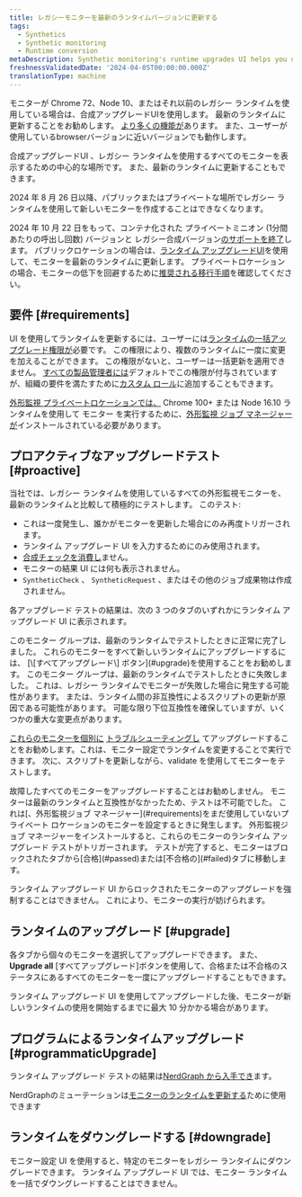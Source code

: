 ```yaml
---
title: レガシーモニターを最新のランタイムバージョンに更新する
tags:
  - Synthetics
  - Synthetic monitoring
  - Runtime conversion
metaDescription: Synthetic monitoring's runtime upgrades UI helps you update legacy monitors to the latest runtimes.
freshnessValidatedDate: '2024-04-05T00:00:00.000Z'
translationType: machine
---
```


モニターが Chrome 72、Node 10、またはそれ以前のレガシー ランタイムを使用している場合は、合成アップグレードUIを使用します。 最新のランタイムに更新することをお勧めします。 [より多くの機能が](/docs/synthetics/synthetic-monitoring/using-monitors/new-runtime/)あります。 また、ユーザーが使用しているbrowserバージョンに近いバージョンでも動作します。

合成アップグレードUI 、レガシー ランタイムを使用するすべてのモニターを表示するための中心的な場所です。 また、最新のランタイムに更新することもできます。

<Callout variant="important">
  2024 年 8 月 26 日以降、パブリックまたはプライベートな場所でレガシー ランタイムを使用して新しいモニターを作成することはできなくなります。

  2024 年 10 月 22 日をもって、コンテナ化された プライベートミニオン (1分間あたりの呼出し回数) バージョンと レガシー合成バージョン[のサポートを終了](/whats-new/2024/04/whats-new-04-09-eol-synthetics-runtime-cpm)します。 パブリックロケーションの場合は、[ランタイム アップグレードUI](/docs/synthetics/synthetic-monitoring/using-monitors/runtime-upgrade-ui/)を使用して、モニターを最新のランタイムに更新します。 プライベートロケーションの場合、モニターの低下を回避するために[推奨される移行手順](/docs/synthetics/synthetic-monitoring/private-locations/job-manager-transition-guide/#monitorMigration)を確認してください。
</Callout>

## 要件 [#requirements]

UI を使用してランタイムを更新するには、ユーザーには[ランタイムの一括アップグレード権限が](/docs/accounts/accounts-billing/new-relic-one-user-management/user-permissions/#synthetics)必要です。 この権限により、複数のランタイムに一度に変更を加えることができます。 この権限がないと、ユーザーは一括更新を適用できません。 [すべての製品管理者には](/docs/accounts/accounts-billing/new-relic-one-user-management/user-management-concepts/#standard-roles)デフォルトでこの権限が付与されていますが、組織の要件を満たすために[カスタム ロール](/docs/accounts/accounts-billing/new-relic-one-user-management/user-management-concepts/#roles)に追加することもできます。

[外形監視 プライベートロケーションでは、](/docs/synthetics/synthetic-monitoring/private-locations/private-locations-overview-monitor-internal-sites-add-new-locations/) Chrome 100+ または Node 16.10 ランタイムを使用して モニター を実行するために、[外形監視 ジョブ マネージャーが](/docs/synthetics/synthetic-monitoring/private-locations/job-manager-transition-guide/)インストールされている必要があります。

## プロアクティブなアップグレードテスト [#proactive]

当社では、レガシー ランタイムを使用しているすべての外形監視モニターを、最新のランタイムと比較して積極的にテストします。 このテスト:

* これは一度発生し、誰かがモニターを更新した場合にのみ再度トリガーされます。
* ランタイム アップグレード UI を入力するためにのみ使用されます。
* [合成チェックを消費し](/docs/synthetics/synthetic-monitoring/getting-started/monitor-limits/#edition-limits)ません。
* モニターの結果 UI には何も表示されません。
* `SyntheticCheck` 、 `SyntheticRequest` 、またはその他のジョブ成果物は作成されません。

各アップグレード テストの結果は、次の 3 つのタブのいずれかにランタイム アップグレード UI に表示されます。

<Collapser id="passed" title="合格した">
  このモニター グループは、最新のランタイムでテストしたときに正常に完了しました。 これらのモニターをすべて新しいランタイムにアップグレードするには、 [\[すべてアップグレード\] ボタン](#upgrade)を使用することをお勧めします。
</Collapser>

<Collapser id="failed" title="失敗した">
  このモニター グループは、最新のランタイムでテストしたときに失敗しました。 これは、レガシー ランタイムでモニターが失敗した場合に発生する可能性があります。 または、ランタイム間の非互換性によるスクリプトの更新が原因である可能性があります。 可能な限り下位互換性を確保していますが、いくつかの重大な変更点があります。

  [これらのモニターを個別に](/docs/synthetics/synthetic-monitoring/using-monitors/new-runtime/#runtime-convert) [トラブルシューティングし](/docs/synthetics/synthetic-monitoring/troubleshooting/runtime-upgrade-troubleshooting/) てアップグレードすることをお勧めします。これは、モニター設定でランタイムを変更することで実行できます。 次に、スクリプトを更新しながら、validate を使用してモニターをテストします。

  <Callout variant="tip">
    故障したすべてのモニターをアップグレードすることはお勧めしません。
  </Callout>
</Collapser>

<Collapser id="blocked" title="ブロックされました">
  モニターは最新のランタイムと互換性がなかったため、テストは不可能でした。 これは[、外形監視ジョブ マネージャー](#requirements)をまだ使用していないプライベート ロケーションのモニターを設定するときに発生します。 外形監視ジョブ マネージャーをインストールすると、これらのモニターのランタイム アップグレード テストがトリガーされます。 テストが完了すると、モニターはブロックされたタブから[合格](#passed)または[不合格の](#failed)タブに移動します。

  ランタイム アップグレード UI からロックされたモニターのアップグレードを強制することはできません。 これにより、モニターの実行が妨げられます。
</Collapser>

## ランタイムのアップグレード [#upgrade]

各タブから個々のモニターを選択してアップグレードできます。 また、 **Upgrade all** \[すべてアップグレード]ボタンを使用して、合格または不合格のステータスにあるすべてのモニターを一度にアップグレードすることもできます。

ランタイム アップグレード UI を使用してアップグレードした後、モニターが新しいランタイムの使用を開始するまでに最大 10 分かかる場合があります。

## プログラムによるランタイムアップグレード [#programmaticUpgrade]

ランタイム アップグレード テストの結果は[NerdGraph から入手でき](https://docs.newrelic.com/docs/apis/nerdgraph/examples/nerdgraph-synthetics-tutorial/#query-runtime-upgrade-status)ます。

NerdGraphのミューテーションは[モニターのランタイムを更新する](https://docs.newrelic.com/docs/apis/nerdgraph/examples/nerdgraph-synthetics-tutorial/#upgrade-monitor-runtime)ために使用できます

## ランタイムをダウングレードする [#downgrade]

モニター設定 UI を使用すると、特定のモニターをレガシー ランタイムにダウングレードできます。 ランタイム アップグレード UI では、モニター ランタイムを一括でダウングレードすることはできません。